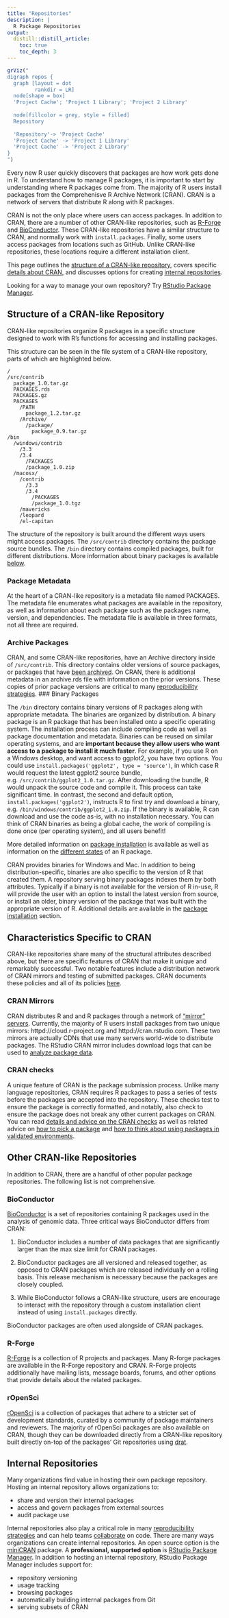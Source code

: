 ```yaml
---
title: "Repositories"
description: |
  R Package Repositories
output:
  distill::distill_article:
    toc: true
    toc_depth: 3
---
```


```r
grViz("
digraph repos {
  graph [layout = dot
         rankdir = LR]
  node[shape = box]
  'Project Cache'; 'Project 1 Library'; 'Project 2 Library'
  
  node[fillcolor = grey, style = filled]
  Repository
  
  'Repository'-> 'Project Cache'
  'Project Cache' -> 'Project 1 Library'
  'Project Cache' -> 'Project 2 Library'
}      
")
```

Every new R user quickly discovers that packages are how work gets done in R. To
understand how to manage R packages, it is important to start by understanding
where R packages come from. The majority of R users install packages from the
Comprehenisve R Archive Network (CRAN). CRAN is a network of servers that
distribute R along with R packages.

CRAN is not the only place where users can access packages. In addition to CRAN,
there are a number of other CRAN-like repositories, such as
[R-Forge](./repositories.html#r-forge) and
[BioConductor](./repositories.html#bioconductor). These CRAN-like repositories
have a similar structure to CRAN, and normally work with `install.packages`.
Finally, some users access packages from locations such as GitHub. Unlike
 CRAN-like repositories, these locations require a different installation client.

This page outlines the [structure of a CRAN-like repository](./repositories.html#structure-of-a-cran-like-repository), covers
specific [details about CRAN](./repositories.html#Characteristics-Specific-to-CRAN), and discusses
options for creating [internal repositories](./repositories.html#internal-repositories).

Looking for a way to manage your own repository? Try [RStudio Package Manager](https://rstudio.com/products/package-manager).

## Structure of a CRAN-like Repository

CRAN-like repositories organize R packages in a specific structure designed to
work with R's functions for accessing and installing packages.

This structure can be seen in the file system of a CRAN-like repository, parts of
which are highlighted below.

```
/
/src/contrib
  package_1.0.tar.gz
  PACKAGES.rds
  PACKAGES.gz
  PACKAGES
    /PATH
      package_1.2.tar.gz
    /Archive/
      /package/
        package_0.9.tar.gz
/bin
  /windows/contrib
    /3.3
    /3.4
      /PACKAGES
      /package_1.0.zip
  /macosx/
    /contrib
      /3.3
      /3.4
        /PACKAGES
        /package_1.0.tgz
    /mavericks
    /leopard
    /el-capitan
```
      
The structure of the repository is built around the different ways users might
access packages. The `/src/contrib` directory contains the package source
bundles. The `/bin` directory contains compiled packages, built for different
distributions. More information about binary packages is available
[below](./repositories.html#binary-packages).

### Package Metadata

At the heart of a CRAN-like repository is a metadata file named PACKAGES. The
metadata file enumerates what packages are available in the repository, as well
as information about each package such as the packages name, version, and
dependencies. The metadata file is available in three formats, not all three are
required.


### Archive Packages

CRAN, and some CRAN-like repositories, have an Archive directory inside of
`/src/contrib`. This directory contains older versions of source packages, or
packages that have [been archived](https://cran.r-project.org/web/packages/policies.html). On CRAN, there
is additional metadata in an archive.rds file with information on the prior
versions. These copies of prior package versions are critical to many
[reproducibility strategies](./reproduce.html).
### Binary Packages

The `/bin` directory contains binary versions of R packages along with
appropriate metadata. The binaries are organized by distribution. A binary
package is an R package that has been installed onto a specific operating system.
The installation process can include compiling code as well as package
documentation and metadata. Binaries can be reused on similar operating systems,
and are **important because they allow users who want access to a package to
install it much faster**. For example, if you use R on a Windows desktop, and
want access to ggplot2, you have two options. You could use
`install.packages('ggplot2', type = 'source')`, in which case R would request
the latest ggplot2 source bundle, e.g.  `/src/contrib/ggplot2_1.0.tar.gz`. After
downloading the bundle, R would unpack the source code and compile it. This
process can take significant time. In contrast, the second and default option,
`install.packages('ggplot2')`, instructs R to first try and download a binary,
e.g. `/bin/windows/contrib/ggplot2_1.0.zip`. If the binary is available, R can
download and use the code as-is, with no installation necessary. You can think
of CRAN binaries as being a global cache, the work of compiling is done once
(per operating system), and all users benefit!

More detailed information on [package installation](./installation.html) is
available as well as information on the [different states](http://r-pkgs.had.co.nz/package.html#package) of an R package.

CRAN provides binaries for Windows and Mac. In addition to being
distribution-specific, binaries are also specific to the version of R that
created them. A repository serving binary packages indexes them by both
attributes. Typically if a binary is not available for the version of R in-use,
R will provide the user with an option to install the latest version from
source, or install an older, binary version of the package that was built with
the appropriate version of R. Additional details are available in the [package
installation](./installation.html) section.

## Characteristics Specific to CRAN

CRAN-like repositories share many of the structural attributes described above,
but there are specific features of CRAN that make it unique and remarkably
successful. Two notable features include a distribution network of CRAN mirrors
and testing of submitted packages. CRAN documents these policies and all of its policies [here](https://cran.r-project.org/web/packages/policies.html).

### CRAN Mirrors

CRAN distributes R and and R packages through a network of ["mirror"
servers](https://cran.r-project.org/mirrors.html). Currently, the majority of R
users install packages from two unique mirrors: httpd://cloud.r-project.org and
httpd://cran.rstudio.com. These two mirrors are actually CDNs that use many
servers world-wide to distribute packages. The RStudio CRAN mirror includes
download logs that can be used to [analyze package
data](https://www.r-pkg.org/).

### CRAN checks

A unique feature of CRAN is the package submission process. Unlike many language
repositories, CRAN requires R packages to pass a series of tests before the
packages are accepted into the repository. These checks test to ensure the
package is correctly formatted, and notably, also check to ensure the package
does not break any other current packages on CRAN. You can read [details and
advice on the CRAN checks](http://r-pkgs.had.co.nz/release.html) as well as
related advice on [how to pick a package](./picking.html) and [how to think
about using packages in validated environments](./validation.html).

## Other CRAN-like Repositories

In addition to CRAN, there are a handful of other popular package repositories.
The following list is not comprehensive.

### BioConductor

[BioConductor](http://bioconductor.org/) is a set of repositories containing R packages used in the analysis of genomic data. Three critical ways BioConductor differs from CRAN:

1. BioConductor includes a number of data packages that are significantly larger than the max size limit for CRAN packages. 

2. BioConductor packages are all versioned and released together, as opposed to CRAN packages which are released individually on a rolling basis. This release mechanism is necessary because the packages are closely coupled.

3. While BioConductor follows a CRAN-like structure, users are encourage to interact with the repository through a custom installation client instead of using `install.packages` directly.

BioConductor packages are often used alongside of CRAN packages.

### R-Forge

[R-Forge](https://r-forge.r-project.org/) is a collection of R projects and packages. Many R-forge packages are available in the R-Forge repository and CRAN. R-Forge projects additionally have mailing lists, message boards, forums, and other options that provide details about the related packages.

### rOpenSci

[rOpenSci](https://ropensci.org/) is a collection of packages that adhere to a stricter set of development standards, curated by a community of package maintainers and reviewers. The majority of rOpenSci packages are also available on CRAN, though they can be downloaded directly from a CRAN-like repository built directly on-top of the packages' Git repositories using  [drat](https://cran.r-project.org/web/packages/drat/index.html).

## Internal Repositories

Many organizations find value in hosting their own package repository. Hosting an internal repository allows organizations to:  

- share and version their internal packages  
- access and govern packages from external sources  
- audit package use  

Internal repositories also play a critical role in many [reproducibility
strategies](./reproduce.html) and can help teams
[collaborate](./collaborate.html) on code. There are many ways organizations can create internal repositories. An open
source option is the [miniCRAN](https://cran.r-project.org/web/packages/miniCRAN/index.html) package.  A **professional, supported option** is
[RStudio Package Manager](https://rstudio.com/products/package-manager). In addition to hosting an internal repository, RStudio Package Manager includes support for:  

- repository versioning  
- usage tracking  
- browsing packages  
- automatically building internal packages from Git  
- serving subsets of CRAN  








